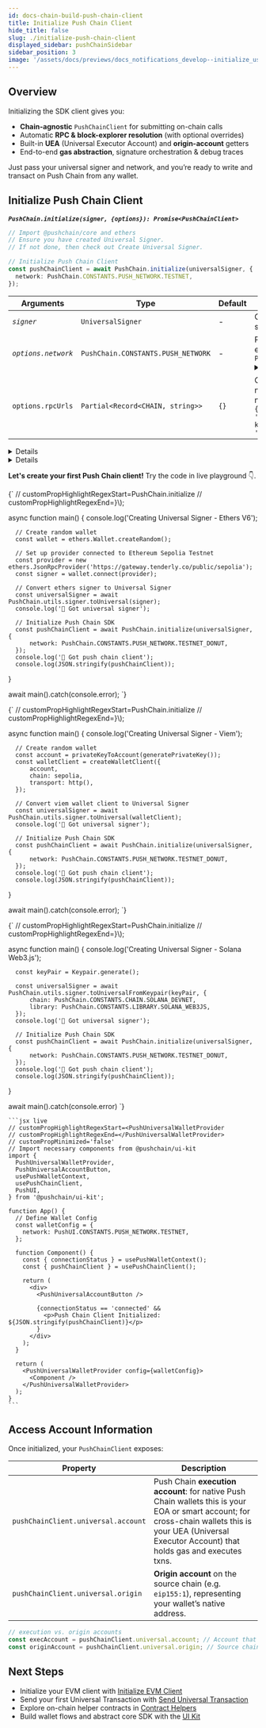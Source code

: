 ```yaml
---
id: docs-chain-build-push-chain-client
title: Initialize Push Chain Client
hide_title: false
slug: ./initialize-push-chain-client
displayed_sidebar: pushChainSidebar
sidebar_position: 3
image: '/assets/docs/previews/docs_notifications_develop--initialize_user.png'
---
```


<head>
  <title>{`Initialize Push Chain Client | Build | Push Chain Docs`}</title>
</head>


<!-- Content Start -->

## Overview

Initializing the SDK client gives you:

- **Chain-agnostic** `PushChainClient` for submitting on-chain calls  
- Automatic **RPC & block-explorer resolution** (with optional overrides)  
- Built-in **UEA** (Universal Executor Account) and **origin-account** getters  
- End-to-end **gas abstraction**, signature orchestration & debug traces  

Just pass your universal signer and network, and you’re ready to write and transact on Push Chain from any wallet.

## Initialize Push Chain Client

**_`PushChain.initialize(signer, {options}): Promise<PushChainClient>`_**

```typescript
// Import @pushchain/core and ethers
// Ensure you have created Universal Signer. 
// If not done, then check out Create Universal Signer.

// Initialize Push Chain Client
const pushChainClient = await PushChain.initialize(universalSigner, {
  network: PushChain.CONSTANTS.PUSH_NETWORK.TESTNET,
});
```

<PushAPIReference>

| Arguments                 | Type                             | Default                                          | Description                                                                                                                                                                                          |
| --------------------- | -------------------------------- | ------------------------------------------------ | ------------------------------------------------------------------------------------------------------------------------------------------------------------------------------------------------ |
| _`signer`_   | `UniversalSigner`                | -                                                | Chain-agnostic signer responsible for signing transactions and messages.                                                                                                                         |
| _`options.network`_     | `PushChain.CONSTANTS.PUSH_NETWORK`                        | - | Push Chain network to conenct to. For example: `PushChain.CONSTANTS.PUSH_NETWORK.TESTNET` <Details summary="PushChain.CONSTANTS.PUSH_NETWORK" className="alert alert--minimal-api-table">`PushChain.CONSTANTS.PUSH_NETWORK.TESTNET` `PushChain.CONSTANTS.PUSH_NETWORK.TESTNET_DONUT` `PushChain.CONSTANTS.PUSH_NETWORK.LOCALNET`</Details>                                                                                                                                |
| `options.rpcUrls`     | `Partial<Record<CHAIN, string>>` | `{}`                                             | Custom RPC URLs mapped by chain IDs. If not provided, the default RPC URLs for the network will be used. Example: `rpcUrls: {[CHAIN.ETHEREUM_SEPOLIA]: 'https://sepolia.infura.io/v3/your-api-key', [CHAIN.SOLANA_DEVNET]: 'https://api.devnet.solana.com'}` |


</PushAPIReference>

<Details summary="Advanced Arguments" className="alert alert--minimal code">

| Arguments                 | Type                             | Default                                          | Description                                                                                                                                                                                          |
| --------------------- | -------------------------------- | ------------------------------------------------ | ------------------------------------------------------------------------------------------------------------------------------------------------------------------------------------------------ |
| `options.blockExplorers` | `Partial<Record<CHAIN, string[]>>` | `{[CHAIN.PUSH_TESTNET_DONUT]: ['https://donut.push.network']}` | Custom block explorer URLs mapped by chain IDs. If not provided, the default block explorer URLs for the network will be used. |
| `options.printTraces` | `boolean`                        | `false`                                          | When true, console logs the internal trace logs for debugging requests to nodes                                                                                                                |

</Details>

<Details summary="Returns `PushChainClient` <object>" className="alert alert--fn-args">

```typescript
// PushChainClient object
{
  orchestartor: Orchestrator {
    universalSigner: {
      account: [Object],
      signMessage: [AsyncFunction: customSignMessage],
      signAndSendTransaction: [AsyncFunction: customSignAndSendTransaction],
      signTypedData: [AsyncFunction: customSignTypedData]
    },
    rpcUrls: {},
    printTraces: false,
    pushClient: PushClient {
      publicClient: [Object],
      pushChainInfo: [Object],
      signerPrivateKey: '...'
    }
  },
  universal: {
    origin: [Getter],
    account: [Getter],
    sendTransaction: [Function: bound execute]
  }
}
```

</Details>

**Let's create your first Push Chain client!** Try the code in live playground 👇.

<Tabs className="liveplaytab" groupId="initialize-push-chain-client">
  <TabItem value="ethers_v6" label="Ethers (v6)" default>
<NodeJSVirtualIDE repo={{title: "Open in Github", url: "https://github.com/pushchain/push-chain-sdk"}}>

  {`
  // customPropHighlightRegexStart=PushChain\.initialize
  // customPropHighlightRegexEnd=}\\);

  async function main() {
      console.log('Creating Universal Signer - Ethers V6');

      // Create random wallet
      const wallet = ethers.Wallet.createRandom();

      // Set up provider connected to Ethereum Sepolia Testnet
      const provider = new ethers.JsonRpcProvider('https://gateway.tenderly.co/public/sepolia');
      const signer = wallet.connect(provider);

      // Convert ethers signer to Universal Signer
      const universalSigner = await PushChain.utils.signer.toUniversal(signer);
      console.log('🔑 Got universal signer');

      // Initialize Push Chain SDK
      const pushChainClient = await PushChain.initialize(universalSigner, {
          network: PushChain.CONSTANTS.PUSH_NETWORK.TESTNET_DONUT,
      });
      console.log('🔑 Got push chain client');
      console.log(JSON.stringify(pushChainClient));
  }

  await main().catch(console.error);
  `}

</NodeJSVirtualIDE>
  </TabItem>
  <TabItem value="viem" label="Viem">
<NodeJSVirtualIDE repo={{title: "Open in Github", url: "https://github.com/pushchain/push-chain-sdk"}}>

  {`
  // customPropHighlightRegexStart=PushChain\.initialize
  // customPropHighlightRegexEnd=}\\);

  async function main() {
      console.log('Creating Universal Signer - Viem');

      // Create random wallet
      const account = privateKeyToAccount(generatePrivateKey());
      const walletClient = createWalletClient({
          account,
          chain: sepolia,
          transport: http(),
      });

      // Convert viem wallet client to Universal Signer
      const universalSigner = await PushChain.utils.signer.toUniversal(walletClient);
      console.log('🔑 Got universal signer');

      // Initialize Push Chain SDK
      const pushChainClient = await PushChain.initialize(universalSigner, {
          network: PushChain.CONSTANTS.PUSH_NETWORK.TESTNET_DONUT,
      });
      console.log('🔑 Got push chain client');
      console.log(JSON.stringify(pushChainClient));
  }

  await main().catch(console.error);
  `}

</NodeJSVirtualIDE>
  </TabItem>
  <TabItem value='solana_web3js' label='Solana (Web3 JS)'>
<NodeJSVirtualIDE repo={{title: "Open in Github", url: "https://github.com/pushchain/push-chain-sdk"}}>

  {`
  // customPropHighlightRegexStart=PushChain\.initialize
  // customPropHighlightRegexEnd=}\\);

  async function main() {
      console.log('Creating Universal Signer - Solana Web3.js');

      const keyPair = Keypair.generate();

      const universalSigner = await PushChain.utils.signer.toUniversalFromKeypair(keyPair, {
          chain: PushChain.CONSTANTS.CHAIN.SOLANA_DEVNET,
          library: PushChain.CONSTANTS.LIBRARY.SOLANA_WEB3JS,
      });
      console.log('🔑 Got universal signer');

      // Initialize Push Chain SDK
      const pushChainClient = await PushChain.initialize(universalSigner, {
          network: PushChain.CONSTANTS.PUSH_NETWORK.TESTNET_DONUT,
      });
      console.log('🔑 Got push chain client');
      console.log(JSON.stringify(pushChainClient));
  }

  await main().catch(console.error)
  `}

</NodeJSVirtualIDE>
  </TabItem>

  <TabItem value='ui_kit' label='UI Kit (Frontend / Abstracted)'>
  
    ```jsx live
    // customPropHighlightRegexStart=<PushUniversalWalletProvider
    // customPropHighlightRegexEnd=</PushUniversalWalletProvider>
    // customPropMinimized='false'
    // Import necessary components from @pushchain/ui-kit
    import {
      PushUniversalWalletProvider,
      PushUniversalAccountButton,
      usePushWalletContext,
      usePushChainClient,
      PushUI,
    } from '@pushchain/ui-kit';

    function App() {
      // Define Wallet Config
      const walletConfig = {
        network: PushUI.CONSTANTS.PUSH_NETWORK.TESTNET,
      };

      function Component() {
        const { connectionStatus } = usePushWalletContext();
        const { pushChainClient } = usePushChainClient();

        return (
          <div>
            <PushUniversalAccountButton />

            {connectionStatus == 'connected' &&
              <p>Push Chain Client Initialized: ${JSON.stringify(pushChainClient)}</p>
            }
          </div>
        );
      }

      return (
        <PushUniversalWalletProvider config={walletConfig}>
          <Component />
        </PushUniversalWalletProvider>
      );
    }
    ```

  </TabItem>
</Tabs>

## Access Account Information

Once initialized, your `PushChainClient` exposes:

| Property                      | Description                                                                                                 |
| ----------------------------- | ----------------------------------------------------------------------------------------------------------- |
| `pushChainClient.universal.account` | Push Chain **execution account**: for native Push Chain wallets this is your EOA or smart account; for cross-chain wallets this is your UEA (Universal Executor Account) that holds gas and executes txns.    |
| `pushChainClient.universal.origin`  | **Origin account** on the source chain (e.g. `eip155:1`), representing your wallet’s native address.                 |

```typescript
// execution vs. origin accounts
const execAccount = pushChainClient.universal.account; // Account that writes on Push Chain
const originAccount = pushChainClient.universal.origin; // Source chain account that is mapped to the execution account
```

## Next Steps

- Initialize your EVM client with [Initialize EVM Client](/docs/chain/build/initialize-evm-client)  
- Send your first Universal Transaction with [Send Universal Transaction](/docs/chain/build/send-universal-transaction)  
- Explore on-chain helper contracts in [Contract Helpers](/docs/chain/build/contract-helpers)  
- Build wallet flows and abstract core SDK with the [UI Kit](/docs/chain/ui-kit)  